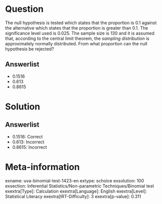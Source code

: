 Question
========

The null hypothesis is tested which states that the proportion is 0.1 against the alternative which states that the proportion is greater than 0.1. The significance level used is 0.025. The sample size is 130 and it is assumed that, according to the central limit theorem, the *sampling distribution* is approximately normally distributed. From what proportion can the null hypothesis be rejected?

Answerlist
----------

* 0.1516
* 0.613
* 0.8615

Solution
========

Answerlist
----------

* 0.1516: Correct
* 0.613: Incorrect
* 0.8615: Incorrect

Meta-information
================
exname: uva-binomial-test-1423-en
extype: schoice
exsolution: 100
exsection: Inferential Statistics/Non-parametric Techniques/Binomial test
exextra[Type]: Calculation
exextra[Language]: English
exextra[Level]: Statistical Literacy
exextra[IRT-Difficulty]: 3
exextra[p-value]: 0.311
